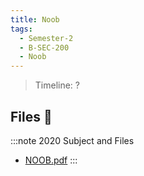 ```yaml
---
title: Noob
tags:
  - Semester-2
  - B-SEC-200
  - Noob
---
```

> Timeline: ?


## Files 📂

:::note 2020 Subject and Files
- [NOOB.pdf](https://github.com/Studio-17/Epitech-Subjects/raw/main/Semester-2/B-SEC-200/Noob/NOOB.pdf)
:::
